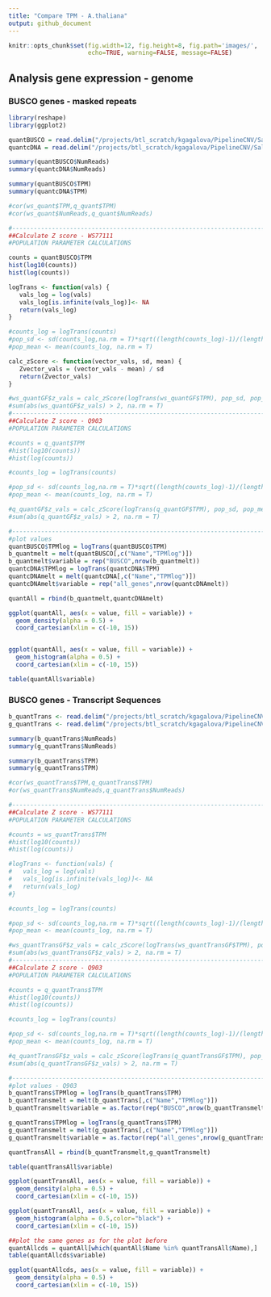 ```yaml
---
title: "Compare TPM - A.thaliana"
output: github_document
---
```


```r
knitr::opts_chunk$set(fig.width=12, fig.height=8, fig.path='images/',
                      echo=TRUE, warning=FALSE, message=FALSE)
```

## Analysis gene expression - genome

### BUSCO genes - masked repeats

```r
library(reshape)
library(ggplot2)

quantBUSCO = read.delim("/projects/btl_scratch/kgagalova/PipelineCNV/Salmon/Athaliana/Genes/Athaliana_quant/quant.genes.buscos.sf", header = T)
quantcDNA = read.delim("/projects/btl_scratch/kgagalova/PipelineCNV/Salmon/Athaliana/Genes/Athaliana_quant/quant.genes.cDNA.sf", header = T)

summary(quantBUSCO$NumReads)
summary(quantcDNA$NumReads)

summary(quantBUSCO$TPM)
summary(quantcDNA$TPM)

#cor(ws_quant$TPM,q_quant$TPM)
#cor(ws_quant$NumReads,q_quant$NumReads)

#-------------------------------------------------------------------------------
##Calculate Z score - WS77111
#POPULATION PARAMETER CALCULATIONS

counts = quantBUSCO$TPM
hist(log10(counts))
hist(log(counts))

logTrans <- function(vals) {
   vals_log = log(vals)
   vals_log[is.infinite(vals_log)]<- NA
   return(vals_log)
}

#counts_log = logTrans(counts)
#pop_sd <- sd(counts_log,na.rm = T)*sqrt((length(counts_log)-1)/(length(counts_log)))
#pop_mean <- mean(counts_log, na.rm = T)

calc_zScore <- function(vector_vals, sd, mean) {
   Zvector_vals = (vector_vals - mean) / sd
   return(Zvector_vals)
}

#ws_quantGF$z_vals = calc_zScore(logTrans(ws_quantGF$TPM), pop_sd, pop_mean)
#sum(abs(ws_quantGF$z_vals) > 2, na.rm = T)
#-------------------------------------------------------------------------------
##Calculate Z score - Q903
#POPULATION PARAMETER CALCULATIONS

#counts = q_quant$TPM
#hist(log10(counts))
#hist(log(counts))

#counts_log = logTrans(counts)

#pop_sd <- sd(counts_log,na.rm = T)*sqrt((length(counts_log)-1)/(length(counts_log)))
#pop_mean <- mean(counts_log, na.rm = T)

#q_quantGF$z_vals = calc_zScore(logTrans(q_quantGF$TPM), pop_sd, pop_mean)
#sum(abs(q_quantGF$z_vals) > 2, na.rm = T)

#-----------------------------------------------------------------------
#plot values
quantBUSCO$TPMlog = logTrans(quantBUSCO$TPM)
b_quantmelt = melt(quantBUSCO[,c("Name","TPMlog")])
b_quantmelt$variable = rep("BUSCO",nrow(b_quantmelt))
quantcDNA$TPMlog = logTrans(quantcDNA$TPM)
quantcDNAmelt = melt(quantcDNA[,c("Name","TPMlog")])
quantcDNAmelt$variable = rep("all_genes",nrow(quantcDNAmelt))

quantAll = rbind(b_quantmelt,quantcDNAmelt)

ggplot(quantAll, aes(x = value, fill = variable)) + 
  geom_density(alpha = 0.5) + 
  coord_cartesian(xlim = c(-10, 15))


ggplot(quantAll, aes(x = value, fill = variable)) + 
  geom_histogram(alpha = 0.5) +
  coord_cartesian(xlim = c(-10, 15))

table(quantAll$variable)
```

### BUSCO genes - Transcript Sequences

```r

b_quantTrans <- read.delim("/projects/btl_scratch/kgagalova/PipelineCNV/Salmon/Athaliana/Transcripts/AthalianaSumulated/Athaliana_quant/quant.genes.buscos.sf",header = T)
g_quantTrans <- read.delim("/projects/btl_scratch/kgagalova/PipelineCNV/Salmon/Athaliana/Transcripts/AthalianaSumulated/Athaliana_quant/quant.genes.genes.sf", header = T)

summary(b_quantTrans$NumReads)
summary(g_quantTrans$NumReads)

summary(b_quantTrans$TPM)
summary(g_quantTrans$TPM)

#cor(ws_quantTrans$TPM,q_quantTrans$TPM)
#or(ws_quantTrans$NumReads,q_quantTrans$NumReads)

#-------------------------------------------------------------------------------
##Calculate Z score - WS77111
#POPULATION PARAMETER CALCULATIONS

#counts = ws_quantTrans$TPM
#hist(log10(counts))
#hist(log(counts))

#logTrans <- function(vals) {
#   vals_log = log(vals)
#   vals_log[is.infinite(vals_log)]<- NA
#   return(vals_log)
#}

#counts_log = logTrans(counts)

#pop_sd <- sd(counts_log,na.rm = T)*sqrt((length(counts_log)-1)/(length(counts_log)))
#pop_mean <- mean(counts_log, na.rm = T)

#ws_quantTransGF$z_vals = calc_zScore(logTrans(ws_quantTransGF$TPM), pop_sd, pop_mean)
#sum(abs(ws_quantTransGF$z_vals) > 2, na.rm = T)
#-------------------------------------------------------------------------------
##Calculate Z score - Q903
#POPULATION PARAMETER CALCULATIONS

#counts = q_quantTrans$TPM
#hist(log10(counts))
#hist(log(counts))

#counts_log = logTrans(counts)

#pop_sd <- sd(counts_log,na.rm = T)*sqrt((length(counts_log)-1)/(length(counts_log)))
#pop_mean <- mean(counts_log, na.rm = T)

#q_quantTransGF$z_vals = calc_zScore(logTrans(q_quantTransGF$TPM), pop_sd, pop_mean)
#sum(abs(q_quantTransGF$z_vals) > 2, na.rm = T)

#-----------------------------------------------------------------------
#plot values - Q903
b_quantTrans$TPMlog = logTrans(b_quantTrans$TPM)
b_quantTransmelt = melt(b_quantTrans[,c("Name","TPMlog")])
b_quantTransmelt$variable = as.factor(rep("BUSCO",nrow(b_quantTransmelt)))

g_quantTrans$TPMlog = logTrans(g_quantTrans$TPM)
g_quantTransmelt = melt(g_quantTrans[,c("Name","TPMlog")])
g_quantTransmelt$variable = as.factor(rep("all_genes",nrow(g_quantTransmelt)))

quantTransAll = rbind(b_quantTransmelt,g_quantTransmelt)

table(quantTransAll$variable)

ggplot(quantTransAll, aes(x = value, fill = variable)) + 
  geom_density(alpha = 0.5) + 
  coord_cartesian(xlim = c(-10, 15))

ggplot(quantTransAll, aes(x = value, fill = variable)) + 
  geom_histogram(alpha = 0.5,color="black") + 
  coord_cartesian(xlim = c(-10, 15))

##plot the same genes as for the plot before
quantAllcds = quantAll[which(quantAll$Name %in% quantTransAll$Name),]
table(quantAllcds$variable)

ggplot(quantAllcds, aes(x = value, fill = variable)) + 
  geom_density(alpha = 0.5) + 
  coord_cartesian(xlim = c(-10, 15))

```

